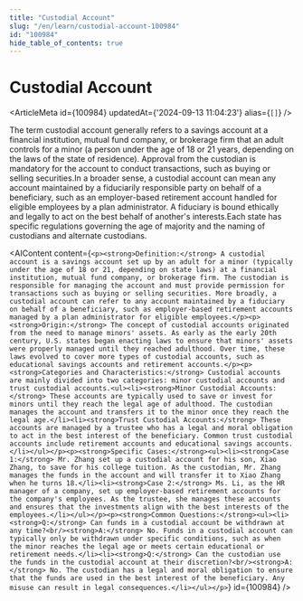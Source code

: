 ```yaml
---
title: "Custodial Account"
slug: "/en/learn/custodial-account-100984"
id: "100984"
hide_table_of_contents: true
---
```



# Custodial Account

<ArticleMeta id={100984} updatedAt={'2024-09-13 11:04:23'} alias={`[]`} />
<div className='border-solid border-b border-t-0 my-4 border-[var(--ifm-color-gray-300)]' />

The term custodial account generally refers to a savings account at a financial institution, mutual fund company, or brokerage firm that an adult controls for a minor (a person under the age of 18 or 21 years, depending on the laws of the state of residence). Approval from the custodian is mandatory for the account to conduct transactions, such as buying or selling securities.In a broader sense, a custodial account can mean any account maintained by a fiduciarily responsible party on behalf of a beneficiary, such as an employer-based retirement account handled for eligible employees by a plan administrator. A fiduciary is bound ethically and legally to act on the best behalf of another's interests.Each state has specific regulations governing the age of majority and the naming of custodians and alternate custodians.

<AIContent content={`<p><strong>Definition:</strong> A custodial account is a savings account set up by an adult for a minor (typically under the age of 18 or 21, depending on state laws) at a financial institution, mutual fund company, or brokerage firm. The custodian is responsible for managing the account and must provide permission for transactions such as buying or selling securities. More broadly, a custodial account can refer to any account maintained by a fiduciary on behalf of a beneficiary, such as employer-based retirement accounts managed by a plan administrator for eligible employees.</p><p><strong>Origin:</strong> The concept of custodial accounts originated from the need to manage minors' assets. As early as the early 20th century, U.S. states began enacting laws to ensure that minors' assets were properly managed until they reached adulthood. Over time, these laws evolved to cover more types of custodial accounts, such as educational savings accounts and retirement accounts.</p><p><strong>Categories and Characteristics:</strong> Custodial accounts are mainly divided into two categories: minor custodial accounts and trust custodial accounts.<ul><li><strong>Minor Custodial Accounts:</strong> These accounts are typically used to save or invest for minors until they reach the legal age of adulthood. The custodian manages the account and transfers it to the minor once they reach the legal age.</li><li><strong>Trust Custodial Accounts:</strong> These accounts are managed by a trustee who has a legal and moral obligation to act in the best interest of the beneficiary. Common trust custodial accounts include retirement accounts and educational savings accounts.</li></ul></p><p><strong>Specific Cases:</strong><ul><li><strong>Case 1:</strong> Mr. Zhang set up a custodial account for his son, Xiao Zhang, to save for his college tuition. As the custodian, Mr. Zhang manages the funds in the account and will transfer it to Xiao Zhang when he turns 18.</li><li><strong>Case 2:</strong> Ms. Li, as the HR manager of a company, set up employer-based retirement accounts for the company's employees. As the trustee, she manages these accounts and ensures that the investments align with the best interests of the employees.</li></ul></p><p><strong>Common Questions:</strong><ul><li><strong>Q:</strong> Can funds in a custodial account be withdrawn at any time?<br/><strong>A:</strong> No. Funds in a custodial account can typically only be withdrawn under specific conditions, such as when the minor reaches the legal age or meets certain educational or retirement needs.</li><li><strong>Q:</strong> Can the custodian use the funds in the custodial account at their discretion?<br/><strong>A:</strong> No. The custodian has a legal and moral obligation to ensure that the funds are used in the best interest of the beneficiary. Any misuse can result in legal consequences.</li></ul></p>`} id={100984} />
